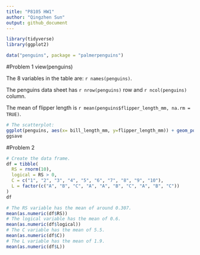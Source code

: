 ```yaml
---
title: "P8105 HW1"
author: "Qingzhen Sun"
output: github_document
---
```


```r
library(tidyverse)
library(ggplot2)
```

```r
data("penguins", package = "palmerpenguins")
```

#Problem 1
view(penguins)

The 8 variables in the table are: `r names(penguins)`.

The penguins data sheet has `r nrow(penguins)` row and `r ncol(penguins)` column.

The mean of flipper length is `r mean(penguins$flipper_length_mm, na.rm = TRUE)`.

```r

# The scatterplot:
ggplot(penguins, aes(x= bill_length_mm, y=flipper_length_mm)) + geom_point(aes(color=species))
ggsave
```
#Problem 2
```r
# Create the data frame.
df = tibble(
  RS = rnorm(10),
  logical = RS > 0,
  C = c("1", "2", "3", "4", "5", "6", "7", "8", "9", "10"),
  L = factor(c("A", "B", "C", "A", "A", "B", "C", "A", "B", "C"))
)
df
```

```r
# The RS variable has the mean of around 0.307.
mean(as.numeric(df$RS))
# The logical variable has the mean of 0.6.
mean(as.numeric(df$logical))
# The C variable has the mean of 5.5.
mean(as.numeric(df$C))
# The L variable has the mean of 1.9.
mean(as.numeric(df$L))

```